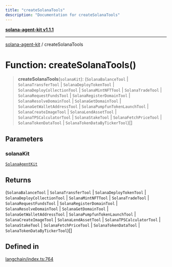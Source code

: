 ```yaml
---
title: "createSolanaTools"
description: "Documentation for createSolanaTools"
---
```


[**solana-agent-kit v1.1.1**](../README.md)

***

[solana-agent-kit](../README.md) / createSolanaTools

# Function: createSolanaTools()

> **createSolanaTools**(`solanaKit`): (`SolanaBalanceTool` \| `SolanaTransferTool` \| `SolanaDeployTokenTool` \| `SolanaDeployCollectionTool` \| `SolanaMintNFTTool` \| `SolanaTradeTool` \| `SolanaRequestFundsTool` \| `SolanaRegisterDomainTool` \| `SolanaResolveDomainTool` \| `SolanaGetDomainTool` \| `SolanaGetWalletAddressTool` \| `SolanaPumpfunTokenLaunchTool` \| `SolanaCreateImageTool` \| `SolanaLendAssetTool` \| `SolanaTPSCalculatorTool` \| `SolanaStakeTool` \| `SolanaFetchPriceTool` \| `SolanaTokenDataTool` \| `SolanaTokenDataByTickerTool`)[]

## Parameters

### solanaKit

[`SolanaAgentKit`](../classes/SolanaAgentKit.md)

## Returns

(`SolanaBalanceTool` \| `SolanaTransferTool` \| `SolanaDeployTokenTool` \| `SolanaDeployCollectionTool` \| `SolanaMintNFTTool` \| `SolanaTradeTool` \| `SolanaRequestFundsTool` \| `SolanaRegisterDomainTool` \| `SolanaResolveDomainTool` \| `SolanaGetDomainTool` \| `SolanaGetWalletAddressTool` \| `SolanaPumpfunTokenLaunchTool` \| `SolanaCreateImageTool` \| `SolanaLendAssetTool` \| `SolanaTPSCalculatorTool` \| `SolanaStakeTool` \| `SolanaFetchPriceTool` \| `SolanaTokenDataTool` \| `SolanaTokenDataByTickerTool`)[]

## Defined in

[langchain/index.ts:764](https://github.com/scriptscrypt/solana-agent-kit/blob/a820222cbc6538b7b24a8b29ee43679a229c9635/src/langchain/index.ts#L764)
